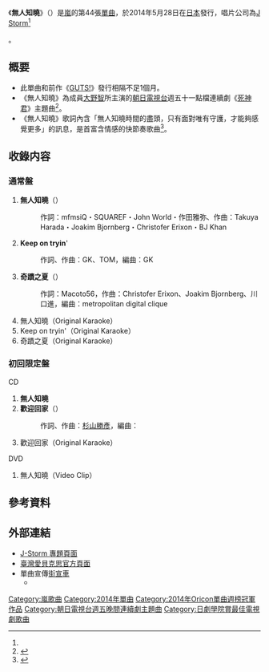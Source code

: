 {{Otheruses|subject=日本男子偶像团体[[岚|岚]]的第44張單曲|other=其他同名作品|无人知晓 (消歧义)}}
{{Infobox Single
| Name           = 無人知曉<br>（{{lang|ja|誰も知らない}}）
| Cover          =
| Artist         = [[嵐|嵐]]
| Album          = [[THE_DIGITALIAN|THE DIGITALIAN]]
| A-side         = 無人知曉
| B-side         =  歡迎回家<br>Keep on tryin'<br>奇蹟之夏
| Released       = {{flagicon|JPN}} 2014年5月28日
| Format         = [[唱片|唱片]]
| Recorded       = 
| Genre          = [[J-POP|J-POP]]
| Length         = 
| Label          = [[J_Storm|J Storm]]
| Writer         = 
| Producer       = 
| Certification  = 
| Chart position = 
| Last single    = [[GUTS!|GUTS!]]<br />（2014年）
| This single    = '''無人知曉'''<br />（2014年）
| Next single    = '''[[Sakura_(嵐)|Sakura]]'''<br />（2015年）
| Misc           = {{Extra music sample |filename=ARASHI 無人知曉.ogg |title=《無人知曉》副歌節錄 |Type=單曲}}
}}

《'''無人知曉'''》（{{jp|j=誰も知らない|hg=だれもしらない|rm=Dare mo Shiranai|lead=yes}}）是[[嵐|嵐]]的第44張[[單曲|單曲]]，於2014年5月28日在[[日本|日本]]發行，唱片公司為[[J_Storm|J Storm]]<ref name="tower.jp 2014/04/11">{{Cite news |title=嵐が新シングルと“アラフェス'13”を収録したDVD＆BDを連続リリース |author= |newspaper=TOWER RECORDS ONLINE |publisher=Tower Records |date=2014-04-11 |url=http://tower.jp/article/feature_item/2014/04/11/0702 |accessdate=2014-04-13 |archive-date=2019-05-28 |archive-url=https://web.archive.org/web/20190528105036/https://tower.jp/article/feature_item/2014/04/11/0702 |dead-url=no }}</ref>。

== 概要 ==
* 此單曲和前作《[[GUTS!|GUTS!]]》發行相隔不足1個月。
* 《無人知曉》為成員[[大野智|大野智]]所主演的[[朝日電視台|朝日電視台]]週五十一點檔連續劇《[[死神君|死神君]]》主題曲<ref>{{Cite web |date=2014-04-13 |url=http://www.sponichi.co.jp/entertainment/news/2014/04/13/kiji/K20140413007964500.html |title=「死神くん」テーマ曲は嵐 主演の大野智、マゾっ気自覚！？ |publisher=Sponichi Annex |accessdate=2014-04-13 |archive-date=2019-05-26 |archive-url=https://web.archive.org/web/20190526153210/https://www.sponichi.co.jp/entertainment/news/2014/04/13/kiji/K20140413007964500.html |dead-url=no }}</ref>。
* 《無人知曉》歌詞內含「無人知曉時間的盡頭，只有面對唯有守護，才能夠感覺更多」的訊息，是首富含情感的快節奏歌曲<ref>{{cite web|title=無人知曉 (普通版)|url=http://www.avex.com.tw/Artist/artist_disco_songlist.asp?CatalogNo=JAJSG27060|publisher=愛貝克思官方網站 avex taiwan inc.|accessdate=2014-06-14|archive-date=2019-05-20|archive-url=https://web.archive.org/web/20190520192357/http://www.avex.com.tw/Artist/artist_disco_songlist.asp?CatalogNo=JAJSG27060|dead-url=no}}</ref>。

== 收錄内容 ==
===通常盤===
# '''無人知曉'''（{{lang|ja|誰も知らない}}）
#:作詞：mfmsiQ・SQUAREF・John World・作田雅弥、作曲：Takuya Harada・Joakim Bjornberg・Christofer Erixon・BJ Khan
# '''Keep on tryin''''
#:作詞、作曲：GK、TOM，編曲：GK
# '''奇蹟之夏'''（{{lang|ja|ミラクル・サマー}}）
#:作詞：Macoto56，作曲：Christofer Erixon、Joakim Bjornberg、川口進，編曲：metropolitan digital clique
# 無人知曉（Original Karaoke）
# Keep on tryin'（Original Karaoke）
# 奇蹟之夏（Original Karaoke）

===初回限定盤===
;CD
# '''無人知曉'''
# '''歡迎回家'''（{{lang|ja|おかえり}}）
#: 作詞、作曲：[[杉山勝彥|杉山勝彥]]，編曲：{{link-ja|石塚知生|石塚知生}}
# 歡迎回家（Original Karaoke）

;DVD
# 無人知曉（Video Clip）

== 參考資料 ==
<references/>

== 外部連結 ==
* [https://archive.is/20140428095942/http://www.j-storm.co.jp/arashi/disco/single/s_38.html J-Storm 專題頁面] {{ja}}
* [http://www.avex.com.tw/artist/artist_disco_songlist.asp?CategoryID=2&CatalogNo=JAJSG27060%2FA 臺灣愛貝克思官方頁面] {{Wayback|url=http://www.avex.com.tw/artist/artist_disco_songlist.asp?CategoryID=2&CatalogNo=JAJSG27060%2FA |date=20190522165607 }} {{zh-hant}}
* 單曲宣傳[[街宣車|街宣車]]
** {{youtube|H4uszbL3NnI|在澀谷行走的單曲《無人知曉》街宣車}}

{{嵐}}
{{朝日電視台週五晚間連續劇主題曲2010年代|朝日電視台週五晚間連續劇主題曲2010年代 = }}
{{日劇學院賞最佳電視劇歌曲}}
{{Oricon單曲週榜冠軍 (2014年)|2014年6月9日}}
{{TV LIFE年度日劇大賞最佳主題曲獎}}
{{DEFAULTSORT:Daremo Shiranai}}
[[Category:嵐歌曲|Category:嵐歌曲]]
[[Category:2014年單曲|Category:2014年單曲]]
[[Category:2014年Oricon單曲週榜冠軍作品|Category:2014年Oricon單曲週榜冠軍作品]]
[[Category:朝日電視台週五晚間連續劇主題曲|Category:朝日電視台週五晚間連續劇主題曲]]
[[Category:日劇學院賞最佳電視劇歌曲|Category:日劇學院賞最佳電視劇歌曲]]
